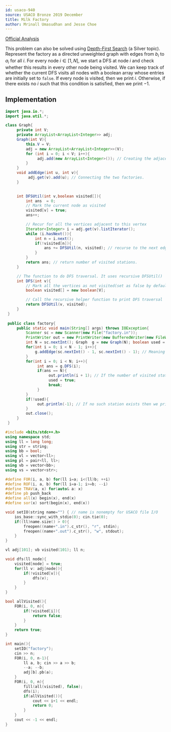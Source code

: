 ```yaml
---
id: usaco-940
source: USACO Bronze 2019 December
title: Milk Factory
author: Mrinall Umasudhan and Jesse Choe 
---
```


[Official Analysis](http://www.usaco.org/current/data/sol_factory_bronze_open19.html)

This problem can also be solved using [Depth-First Search](/silver/dfs) (a Silver topic). Represent the factory as a directed unweighted graph with edges from $b_i$ to $a_i$ for all $i$. For every node $i\in [1,N]$, we start a DFS at node $i$ and check whether this results in every other node being visited. We can keep track of whether the current DFS visits all nodes with a boolean array whose entries are initially set to `false`. If every node is visited, then we print $i$. Otherwise, if there exists no $i$ such that this condition is satisfied, then we print $-1$.

## Implementation

<LanguageSection>

<JavaSection>
	


```java
import java.io.*;
import java.util.*;

class Graph{
     private int V;
     private ArrayList<ArrayList<Integer>> adj;
     Graph(int V){
         this.V = V;
         adj = new ArrayList<ArrayList<Integer>>(V);
         for (int i = 0; i < V; i++){
              adj.add(new ArrayList<Integer>()); // Creating the adjacency list
         }
     }
     void addEdge(int u, int v){
          adj.get(v).add(u); // Connecting the two factories.
     }
    

     int DFSUtil(int v,boolean visited[]){
         int ans  = 0;
         // Mark the current node as visited
         visited[v] = true;
         ans++;

         // Recur for all the vertices adjacent to this vertex
         Iterator<Integer> i = adj.get(v).listIterator();
         while (i.hasNext()){
             int n = i.next();
             if(!visited[n]){
                 ans += DFSUtil(n, visited); // recurse to the next edge/station in it's path and increase the number of stations visited.
             }
         }
         return ans; // return number of visited stations.
     }

     // The function to do DFS traversal. It uses recursive DFSUtil()
     int DFS(int v){
         // Mark all the vertices as not visited(set as false by default)
         boolean visited[] = new boolean[V];

         // Call the recursive helper function to print DFS traversal
         return DFSUtil(v, visited);
     }
 }
 
 public class factory{
     public static void main(String[] args) throws IOException{
         Scanner sc = new Scanner(new File("factory.in"));
         PrintWriter out = new PrintWriter(new BufferedWriter(new FileWriter("factory.out")));
         int N = sc.nextInt(); Graph  g = new Graph(N); boolean used = false;
         for(int i = 0; i < N - 1; i++){
             g.addEdge(sc.nextInt() - 1, sc.nextInt() - 1); // Meaning one can walk from station A to station B. 
         }
         for(int i = 0; i < N; i++){
              int ans = g.DFS(i);
              if(ans == N){
                   out.println(i + 1); // If the number of visited stations from the DFS is equal to the total number of stations then output. 
                   used = true;
                   break;
              }
         }
         if(!used){
              out.println(-1); // If no such station exists then we print -1.
         }
         out.close();
     }
 }
```

</JavaSection>
<CPPSection>


```cpp
#include <bits/stdc++.h>
using namespace std;
using ll = long long;
using str = string;
using bb = bool;
using vl = vector<ll>;
using pl = pair<ll, ll>;
using vb = vector<bb>;
using vs = vector<str>;

#define FOR(i, a, b) for(ll i=a; i<(ll)b; ++i)
#define ROF(i, a, b) for(ll i=a-1; i>=b; --i)
#define TRAV(a, x) for(auto& a: x)
#define pb push_back
#define all(x) begin(x), end(x)
#define sor(x) sort(begin(x), end(x))

void setIO(string name="") { // name is nonempty for USACO file I/O
    ios_base::sync_with_stdio(0); cin.tie(0); 
    if((ll)name.size() > 0){
        freopen((name+".in").c_str(), "r", stdin);
        freopen((name+".out").c_str(), "w", stdout);
    }
}

vl adj[101]; vb visited(101); ll n;

void dfs(ll node){
	visited[node] = true;
	for(ll v: adj[node]){
		if(!visited[v]){
			dfs(v);
		}
	}
}

bool allVisited(){
	FOR(i, 0, n){
		if(!visited[i]){
			return false;
		}
	}
	return true;
}

int main(){
	setIO("factory");
	cin >> n;
	FOR(i, 0, n-1){
		ll a, b; cin >> a >> b;
		--a; --b;
		adj[b].pb(a);
	}
	FOR(i, 0, n){
		fill(all(visited), false);
		dfs(i);
		if(allVisited()){
			cout << i+1 << endl;
			return 0;
		}
	}
	cout << -1 << endl;
}

```

</CPPSection>
</LanguageSection>
